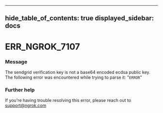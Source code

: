 

---
hide_table_of_contents: true
displayed_sidebar: docs
---


# ERR_NGROK_7107

### Message
The sendgrid verification key is not a base64 encoded ecdsa public key. The following error was encountered while trying to parse it: "`ERROR`"

<ErrorDetails />



### Further help
If you're having trouble resolving this error, please reach out to [support@ngrok.com](mailto:support@ngrok.com?subject=Help%20with%20ERR_NGROK_7107)

